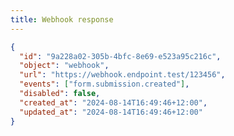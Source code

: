 ```yaml
---
title: Webhook response
---
```


```json title="JSON Response"
{
  "id": "9a228a02-305b-4bfc-8e69-e523a95c216c",
  "object": "webhook",
  "url": "https://webhook.endpoint.test/123456",
  "events": ["form.submission.created"],
  "disabled": false,
  "created_at": "2024-08-14T16:49:46+12:00",
  "updated_at": "2024-08-14T16:49:46+12:00"
}
```
